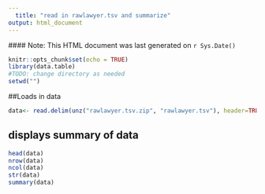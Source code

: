 ```yaml
---
  title: "read in rawlawyer.tsv and summarize"
output: html_document
---
```

  #### Note: This HTML document was last generated on `r Sys.Date()`
  
```r
knitr::opts_chunk$set(echo = TRUE)
library(data.table)
#TODO: change directory as needed
setwd("")
```
##Loads in data

```r
data<- read.delim(unz("rawlawyer.tsv.zip", "rawlawyer.tsv"), header=TRUE, sep ="\t", comment.char="#",  stringsAsFactors = FALSE, quote="\"", fill = FALSE)
```

## displays summary of data

```r
head(data)
nrow(data)
ncol(data)
str(data)
summary(data)


```
